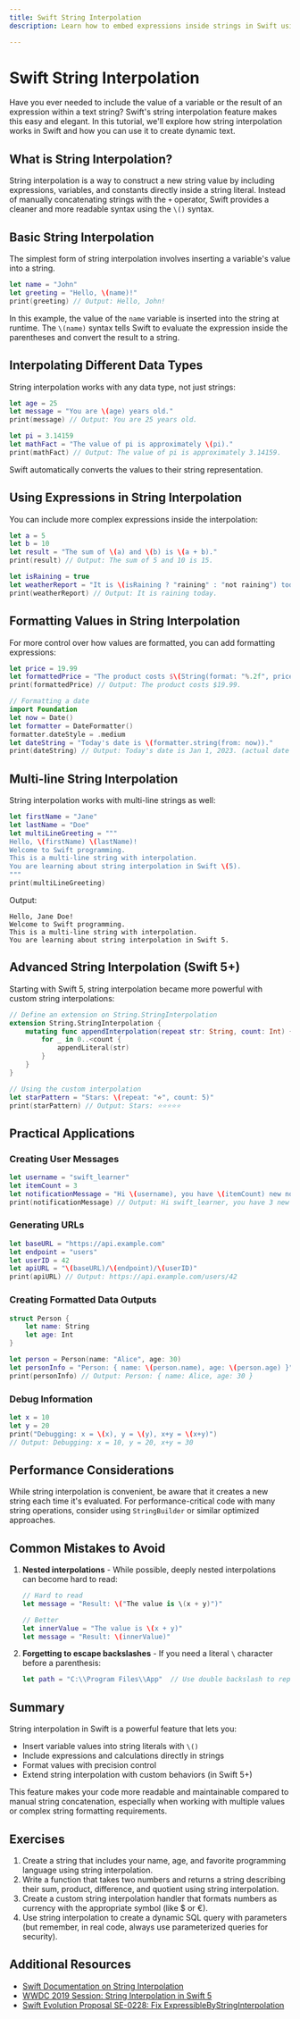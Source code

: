 ```yaml
---
title: Swift String Interpolation
description: Learn how to embed expressions inside strings in Swift using string interpolation, a powerful feature for creating dynamic text content.

---
```


# Swift String Interpolation

Have you ever needed to include the value of a variable or the result of an expression within a text string? Swift's string interpolation feature makes this easy and elegant. In this tutorial, we'll explore how string interpolation works in Swift and how you can use it to create dynamic text.

## What is String Interpolation?

String interpolation is a way to construct a new string value by including expressions, variables, and constants directly inside a string literal. Instead of manually concatenating strings with the `+` operator, Swift provides a cleaner and more readable syntax using the `\()` syntax.

## Basic String Interpolation

The simplest form of string interpolation involves inserting a variable's value into a string.

```swift
let name = "John"
let greeting = "Hello, \(name)!"
print(greeting) // Output: Hello, John!
```

In this example, the value of the `name` variable is inserted into the string at runtime. The `\(name)` syntax tells Swift to evaluate the expression inside the parentheses and convert the result to a string.

## Interpolating Different Data Types

String interpolation works with any data type, not just strings:

```swift
let age = 25
let message = "You are \(age) years old."
print(message) // Output: You are 25 years old.

let pi = 3.14159
let mathFact = "The value of pi is approximately \(pi)."
print(mathFact) // Output: The value of pi is approximately 3.14159.
```

Swift automatically converts the values to their string representation.

## Using Expressions in String Interpolation

You can include more complex expressions inside the interpolation:

```swift
let a = 5
let b = 10
let result = "The sum of \(a) and \(b) is \(a + b)."
print(result) // Output: The sum of 5 and 10 is 15.

let isRaining = true
let weatherReport = "It is \(isRaining ? "raining" : "not raining") today."
print(weatherReport) // Output: It is raining today.
```

## Formatting Values in String Interpolation

For more control over how values are formatted, you can add formatting expressions:

```swift
let price = 19.99
let formattedPrice = "The product costs $\(String(format: "%.2f", price))."
print(formattedPrice) // Output: The product costs $19.99.

// Formatting a date
import Foundation
let now = Date()
let formatter = DateFormatter()
formatter.dateStyle = .medium
let dateString = "Today's date is \(formatter.string(from: now))."
print(dateString) // Output: Today's date is Jan 1, 2023. (actual date will vary)
```

## Multi-line String Interpolation

String interpolation works with multi-line strings as well:

```swift
let firstName = "Jane"
let lastName = "Doe"
let multiLineGreeting = """
Hello, \(firstName) \(lastName)!
Welcome to Swift programming.
This is a multi-line string with interpolation.
You are learning about string interpolation in Swift \(5).
"""
print(multiLineGreeting)
```

Output:
```
Hello, Jane Doe!
Welcome to Swift programming.
This is a multi-line string with interpolation.
You are learning about string interpolation in Swift 5.
```

## Advanced String Interpolation (Swift 5+)

Starting with Swift 5, string interpolation became more powerful with custom string interpolations:

```swift
// Define an extension on String.StringInterpolation
extension String.StringInterpolation {
    mutating func appendInterpolation(repeat str: String, count: Int) {
        for _ in 0..<count {
            appendLiteral(str)
        }
    }
}

// Using the custom interpolation
let starPattern = "Stars: \(repeat: "⭐️", count: 5)"
print(starPattern) // Output: Stars: ⭐️⭐️⭐️⭐️⭐️
```

## Practical Applications

### Creating User Messages

```swift
let username = "swift_learner"
let itemCount = 3
let notificationMessage = "Hi \(username), you have \(itemCount) new notification\(itemCount == 1 ? "" : "s")."
print(notificationMessage) // Output: Hi swift_learner, you have 3 new notifications.
```

### Generating URLs

```swift
let baseURL = "https://api.example.com"
let endpoint = "users"
let userID = 42
let apiURL = "\(baseURL)/\(endpoint)/\(userID)"
print(apiURL) // Output: https://api.example.com/users/42
```

### Creating Formatted Data Outputs

```swift
struct Person {
    let name: String
    let age: Int
}

let person = Person(name: "Alice", age: 30)
let personInfo = "Person: { name: \(person.name), age: \(person.age) }"
print(personInfo) // Output: Person: { name: Alice, age: 30 }
```

### Debug Information

```swift
let x = 10
let y = 20
print("Debugging: x = \(x), y = \(y), x+y = \(x+y)")
// Output: Debugging: x = 10, y = 20, x+y = 30
```

## Performance Considerations

While string interpolation is convenient, be aware that it creates a new string each time it's evaluated. For performance-critical code with many string operations, consider using `StringBuilder` or similar optimized approaches.

## Common Mistakes to Avoid

1. **Nested interpolations** - While possible, deeply nested interpolations can become hard to read:
   ```swift
   // Hard to read
   let message = "Result: \("The value is \(x + y)")"
   
   // Better
   let innerValue = "The value is \(x + y)"
   let message = "Result: \(innerValue)"
   ```

2. **Forgetting to escape backslashes** - If you need a literal `\` character before a parenthesis:
   ```swift
   let path = "C:\\Program Files\\App"  // Use double backslash to represent one backslash
   ```

## Summary

String interpolation in Swift is a powerful feature that lets you:

- Insert variable values into string literals with `\()`
- Include expressions and calculations directly in strings
- Format values with precision control
- Extend string interpolation with custom behaviors (in Swift 5+)

This feature makes your code more readable and maintainable compared to manual string concatenation, especially when working with multiple values or complex string formatting requirements.

## Exercises

1. Create a string that includes your name, age, and favorite programming language using string interpolation.
2. Write a function that takes two numbers and returns a string describing their sum, product, difference, and quotient using string interpolation.
3. Create a custom string interpolation handler that formats numbers as currency with the appropriate symbol (like $ or €).
4. Use string interpolation to create a dynamic SQL query with parameters (but remember, in real code, always use parameterized queries for security).

## Additional Resources

- [Swift Documentation on String Interpolation](https://docs.swift.org/swift-book/LanguageGuide/StringsAndCharacters.html#ID292)
- [WWDC 2019 Session: String Interpolation in Swift 5](https://developer.apple.com/videos/play/wwdc2019/410/)
- [Swift Evolution Proposal SE-0228: Fix ExpressibleByStringInterpolation](https://github.com/apple/swift-evolution/blob/master/proposals/0228-fix-expressiblebystringinterpolation.md)